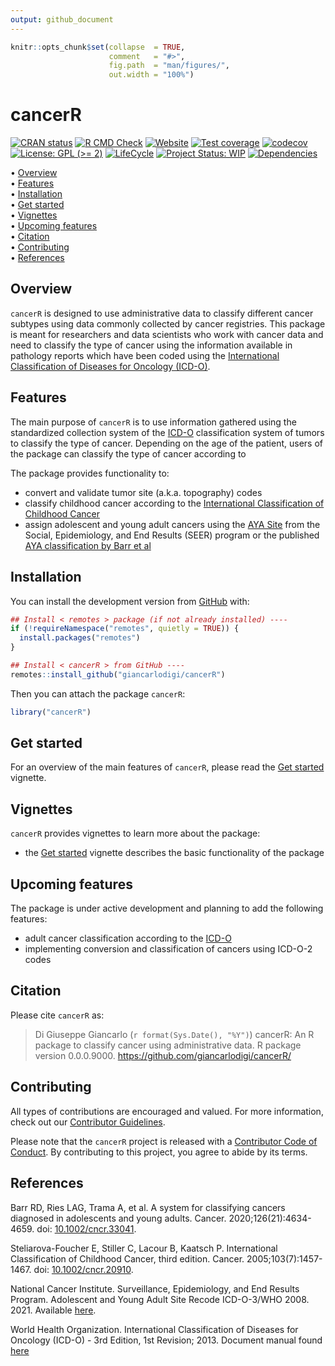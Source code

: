 ```yaml
---
output: github_document
---
```


<!-- README.md is generated from README.Rmd. Please edit that file -->


```r
knitr::opts_chunk$set(collapse  = TRUE,
                      comment   = "#>",
                      fig.path  = "man/figures/",
                      out.width = "100%")
```



cancerR <!-- <img src="man/figures/package-sticker.png" align="right" style="float:right; height:120px;"/> -->
=========================================================

<!-- badges: start -->
[![CRAN status](https://www.r-pkg.org/badges/version/cancerR)](https://CRAN.R-project.org/package=cancerR)
[![R CMD Check](https://github.com/giancarlodigi/cancerR/actions/workflows/R-CMD-check.yaml/badge.svg)](https://github.com/giancarlodigi/cancerR/actions/workflows/R-CMD-check.yaml)
[![Website](https://github.com/giancarlodigi/cancerR/actions/workflows/pkgdown.yaml/badge.svg)](https://github.com/giancarlodigi/cancerR/actions/workflows/pkgdown.yaml)
[![Test coverage](https://github.com/giancarlodigi/cancerR/actions/workflows/test-coverage.yaml/badge.svg)](https://github.com/giancarlodigi/cancerR/actions/workflows/test-coverage.yaml)
[![codecov](https://codecov.io/gh/giancarlodigi/cancerR/branch/master/graph/badge.svg)](https://codecov.io/gh/giancarlodigi/cancerR)
[![License: GPL (>= 2)](https://img.shields.io/badge/License-GPL%20%28%3E%3D%202%29-blue.svg)](https://choosealicense.com/licenses/gpl-2.0/)
[![LifeCycle](https://img.shields.io/badge/lifecycle-experimental-orange)](https://lifecycle.r-lib.org/articles/stages.html#experimental)
[![Project Status: WIP](https://www.repostatus.org/badges/latest/wip.svg)](https://www.repostatus.org/#wip)
[![Dependencies](https://img.shields.io/badge/dependencies-0/0-brightgreen?style=flat)](#)
<!-- badges: end -->



<p align="left">
  • <a href="#overview">Overview</a><br>
  • <a href="#features">Features</a><br>
  • <a href="#installation">Installation</a><br>
  • <a href="#get-started">Get started</a><br>
  • <a href="#vignettes">Vignettes</a><br>
  • <a href="#upcoming-features">Upcoming features</a><br>
  • <a href="#citation">Citation</a><br>
  • <a href="#contributing">Contributing</a><br>
  • <a href="#references">References</a>
</p>



## Overview


`cancerR` is designed to use administrative data to classify different cancer subtypes using 
data commonly collected by cancer registries. This package is meant for researchers
and data scientists who work with cancer data and need to classify the type of cancer
using the information available in pathology reports which have been coded using the
[International Classification of Diseases for Oncology (ICD-O)](https://www.who.int/standards/classifications/other-classifications/international-classification-of-diseases-for-oncology).



## Features

The main purpose of `cancerR` is to use information gathered using the standardized
collection system of the [ICD-O](https://www.who.int/standards/classifications/other-classifications/international-classification-of-diseases-for-oncology)
classification system of tumors to classify the type of cancer. Depending on the 
age of the patient, users of the package can classify the type of cancer according to 


The package provides functionality to:

- convert and validate tumor site (a.k.a. topography) codes
- classify childhood cancer according to the [International Classification of Childhood Cancer](https://doi.org/10.1002/cncr.20910)
- assign adolescent and young adult cancers using the [AYA Site](https://seer.cancer.gov/ayarecode/) from the Social, Epidemiology, and End Results (SEER) program or the published [AYA classification by Barr et al](https://doi.org/10.1002/cncr.33041)



## Installation

You can install the development version from [GitHub](https://github.com/) with:

```r
## Install < remotes > package (if not already installed) ----
if (!requireNamespace("remotes", quietly = TRUE)) {
  install.packages("remotes")
}

## Install < cancerR > from GitHub ----
remotes::install_github("giancarlodigi/cancerR")
```

Then you can attach the package `cancerR`:

```r
library("cancerR")
```



## Get started

For an overview of the main features of `cancerR`, please read the 
[Get started](https://giancarlodigi.github.io/cancerR/articles/cancerR.html)
vignette.




## Vignettes

`cancerR` provides vignettes to learn more about the package:

- the [Get started](https://giancarlodigi.github.io/cancerR/articles/cancerR.html)
vignette describes the basic functionality of the package



## Upcoming features

The package is under active development and planning to add the following features:

- adult cancer classification according to the [ICD-O](https://www.who.int/standards/classifications/other-classifications/international-classification-of-diseases-for-oncology)
- implementing conversion and classification of cancers using ICD-O-2 codes 



## Citation

Please cite `cancerR` as: 

> Di Giuseppe Giancarlo (`r format(Sys.Date(), "%Y")`) cancerR: An R 
package to classify cancer using administrative data. R package version 0.0.0.9000. 
<https://github.com/giancarlodigi/cancerR/>



## Contributing

All types of contributions are encouraged and valued. For more information, 
check out our [Contributor Guidelines](https://github.com/giancarlodigi/cancerR/blob/main/CONTRIBUTING.md).

Please note that the `cancerR` project is released with a 
[Contributor Code of Conduct](https://contributor-covenant.org/version/2/1/CODE_OF_CONDUCT.html). 
By contributing to this project, you agree to abide by its terms.



## References

Barr RD, Ries LAG, Trama A, et al. A system for classifying cancers diagnosed in adolescents and young adults. Cancer. 2020;126(21):4634-4659. doi: [10.1002/cncr.33041](https://doi.org/10.1002/cncr.33041).

Steliarova-Foucher E, Stiller C, Lacour B, Kaatsch P. International Classification of Childhood Cancer, third edition. Cancer. 2005;103(7):1457-1467. doi: [10.1002/cncr.20910](https://doi.org/10.1002/cncr.20910).

National Cancer Institute. Surveillance, Epidemiology, and End Results Program. Adolescent and Young Adult Site Recode ICD-O-3/WHO 2008. 2021. Available [here](https://seer.cancer.gov/ayarecode/).

World Health Organization. International Classification of Diseases for Oncology (ICD-O) - 3rd Edition, 1st Revision; 2013. Document manual found [here](https://apps.who.int/iris/bitstream/handle/10665/96612/9789241548496_eng.pdf)

